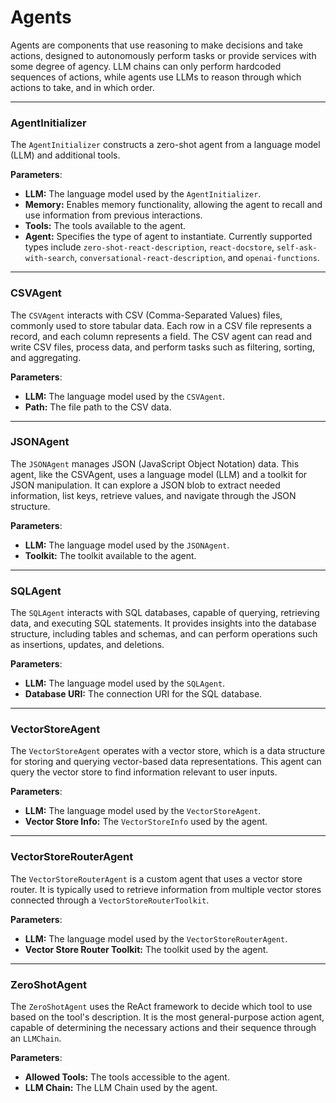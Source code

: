 
# Agents

Agents are components that use reasoning to make decisions and take actions, designed to autonomously perform tasks or provide services with some degree of agency. LLM chains can only perform hardcoded sequences of actions, while agents use LLMs to reason through which actions to take, and in which order.

---

### AgentInitializer

The `AgentInitializer` constructs a zero-shot agent from a language model (LLM) and additional tools.

**Parameters**:

- **LLM:** The language model used by the `AgentInitializer`.
- **Memory:** Enables memory functionality, allowing the agent to recall and use information from previous interactions.
- **Tools:** The tools available to the agent.
- **Agent:** Specifies the type of agent to instantiate. Currently supported types include `zero-shot-react-description`, `react-docstore`, `self-ask-with-search`, `conversational-react-description`, and `openai-functions`.

---

### CSVAgent

The `CSVAgent` interacts with CSV (Comma-Separated Values) files, commonly used to store tabular data. Each row in a CSV file represents a record, and each column represents a field. The CSV agent can read and write CSV files, process data, and perform tasks such as filtering, sorting, and aggregating.

**Parameters**:

- **LLM:** The language model used by the `CSVAgent`.
- **Path:** The file path to the CSV data.

---

### JSONAgent

The `JSONAgent` manages JSON (JavaScript Object Notation) data. This agent, like the CSVAgent, uses a language model (LLM) and a toolkit for JSON manipulation. It can explore a JSON blob to extract needed information, list keys, retrieve values, and navigate through the JSON structure.

**Parameters**:

- **LLM:** The language model used by the `JSONAgent`.
- **Toolkit:** The toolkit available to the agent.

---

### SQLAgent

The `SQLAgent` interacts with SQL databases, capable of querying, retrieving data, and executing SQL statements. It provides insights into the database structure, including tables and schemas, and can perform operations such as insertions, updates, and deletions.

**Parameters**:

- **LLM:** The language model used by the `SQLAgent`.
- **Database URI:** The connection URI for the SQL database.

---

### VectorStoreAgent

The `VectorStoreAgent` operates with a vector store, which is a data structure for storing and querying vector-based data representations. This agent can query the vector store to find information relevant to user inputs.

**Parameters**:

- **LLM:** The language model used by the `VectorStoreAgent`.
- **Vector Store Info:** The `VectorStoreInfo` used by the agent.

---

### VectorStoreRouterAgent

The `VectorStoreRouterAgent` is a custom agent that uses a vector store router. It is typically used to retrieve information from multiple vector stores connected through a `VectorStoreRouterToolkit`.

**Parameters**:

- **LLM:** The language model used by the `VectorStoreRouterAgent`.
- **Vector Store Router Toolkit:** The toolkit used by the agent.

---

### ZeroShotAgent

The `ZeroShotAgent` uses the ReAct framework to decide which tool to use based on the tool's description. It is the most general-purpose action agent, capable of determining the necessary actions and their sequence through an `LLMChain`.

**Parameters**:

- **Allowed Tools:** The tools accessible to the agent.
- **LLM Chain:** The LLM Chain used by the agent.